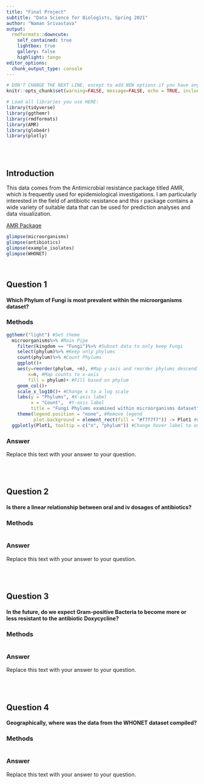 ```yaml
---
title: "Final Project"
subtitle: "Data Science for Biologists, Spring 2021"
author: "Naman Srivastava"
output: 
  rmdformats::downcute:
    self_contained: true
    lightbox: true
    gallery: false
    highlight: tango
editor_options: 
  chunk_output_type: console
---
```


```r
# DON'T CHANGE THE NEXT LINE, except to add NEW options if you have any.
knitr::opts_chunk$set(warning=FALSE, message=FALSE, echo = TRUE, include = TRUE)

# Load all libraries you use HERE:
library(tidyverse)
library(ggthemr)
library(rmdformats)
library(AMR)
library(globe4r)
library(plotly)
```

<br><br>

## Introduction

This data comes from the Antimicrobial resistance package titled AMR, which is frequently used for epidemiological investigations. I am particularly interested in the field of antibiotic resistance and this r package contains a wide variety of suitable data that can be used for prediction analyses and data visualization.

[AMR Package](https://msberends.github.io/AMR/index.html)

```r

glimpse(microorganisms)
glimpse(antibiotics)
glimpse(example_isolates)
glimpse(WHONET)

```

<br>

## Question 1

#### Which Phylum of Fungi is most prevalent within the microorganisms dataset?

### Methods

```r

ggthemr("light") #Set theme
  microorganisms%>% #Main Pipe
    filter(kingdom == "Fungi")%>% #Subset data to only keep Fungi
    select(phylum)%>% #Keep only phylums
    count(phylum)%>% #Count Phylums
    ggplot()+
    aes(y=reorder(phylum, +n), #Map y-axis and reorder phylums descendingly 
        x=n, #Map counts to x-axis
        fill = phylum)+ #Fill based on phylum
    geom_col()+
    scale_x_log10()+ #Change x to a log scale
    labs(y = "Phylums", #X-axis label
         x = "Count",  #Y-axis label
         title = "Fungi Phylums examined within microorganisms dataset")+ #Add title
    theme(legend.position = "none", #Remove legend
          plot.background = element_rect(fill = "#f7f7f7")) -> Plot1 #Change background color
  ggplotly(Plot1, tooltip = c("n", "phylum")) #Change hover label to only n and phylum

```


### Answer

Replace this text with your answer to your question.


<br><br>

## Question 2

#### Is there a linear relationship between oral and iv dosages of antibiotics?

### Methods

```r



```


### Answer

Replace this text with your answer to your question.

<br><br>

## Question 3

#### In the future, do we expect Gram-positive Bacteria to become more or less resistant to the antibiotic Doxycycline?

### Methods

```r



```


### Answer

Replace this text with your answer to your question.


<br><br>

## Question 4

#### Geographically, where was the data from the WHONET dataset compiled?

### Methods

```r



```


### Answer

Replace this text with your answer to your question.
